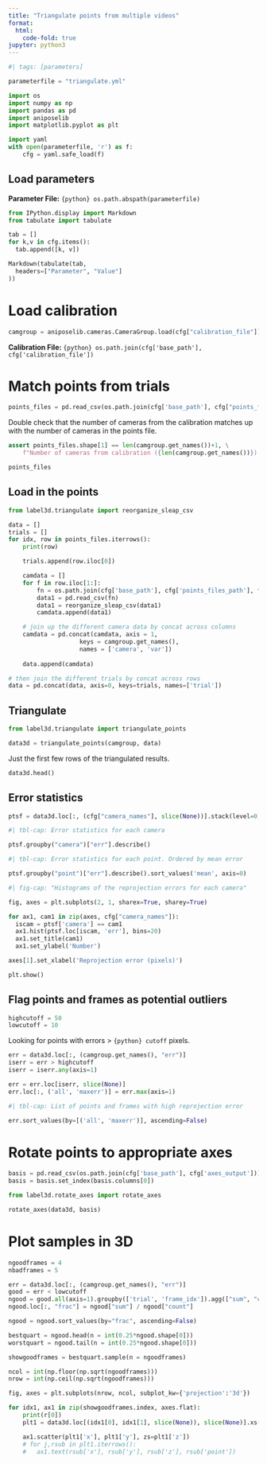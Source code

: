 ```yaml
---
title: "Triangulate points from multiple videos"
format:
  html:
    code-fold: true
jupyter: python3
---
```



```python
#| tags: [parameters]

parameterfile = "triangulate.yml"
```


```python
import os
import numpy as np
import pandas as pd
import aniposelib
import matplotlib.pyplot as plt
```


```python
import yaml
with open(parameterfile, 'r') as f:
    cfg = yaml.safe_load(f)
```

## Load parameters

**Parameter File:** `{python} os.path.abspath(parameterfile)`

```python
from IPython.display import Markdown
from tabulate import tabulate

tab = []
for k,v in cfg.items():
  tab.append([k, v])

Markdown(tabulate(tab,
  headers=["Parameter", "Value"]
))
```

# Load calibration


```python
camgroup = aniposelib.cameras.CameraGroup.load(cfg["calibration_file"])
```


**Calibration File:** `{python} os.path.join(cfg['base_path'], cfg['calibration_file'])`

# Match points from trials

```python
points_files = pd.read_csv(os.path.join(cfg['base_path'], cfg["points_files_list"]))
```

Double check that the number of cameras from the calibration matches up with the number of cameras in the points file.
```python
assert points_files.shape[1] == len(camgroup.get_names())+1, \
    f"Number of cameras from calibration ({len(camgroup.get_names())}) doesn't match number of cameras in points file ({points_files.shape[1]-1})"
```


```python
points_files
```


## Load in the points

```python
from label3d.triangulate import reorganize_sleap_csv

data = []
trials = []
for idx, row in points_files.iterrows():
    print(row)

    trials.append(row.iloc[0])

    camdata = []
    for f in row.iloc[1:]:
        fn = os.path.join(cfg['base_path'], cfg['points_files_path'], f)
        data1 = pd.read_csv(fn)
        data1 = reorganize_sleap_csv(data1)
        camdata.append(data1)

    # join up the different camera data by concat across columns
    camdata = pd.concat(camdata, axis = 1, 
                    keys = camgroup.get_names(), 
                    names = ['camera', 'var'])
    
    data.append(camdata)

# then join the different trials by concat across rows
data = pd.concat(data, axis=0, keys=trials, names=['trial'])
```


## Triangulate

```python
from label3d.triangulate import triangulate_points

data3d = triangulate_points(camgroup, data)
```


Just the first few rows of the triangulated results.

```python
data3d.head()
```


## Error statistics

```python
ptsf = data3d.loc[:, (cfg["camera_names"], slice(None))].stack(level=0, future_stack=True).reset_index()
```


```python
#| tbl-cap: Error statistics for each camera

ptsf.groupby("camera")["err"].describe()
```

```python
#| tbl-cap: Error statistics for each point. Ordered by mean error

ptsf.groupby("point")["err"].describe().sort_values('mean', axis=0)
```

```python
#| fig-cap: "Histograms of the reprojection errors for each camera"

fig, axes = plt.subplots(2, 1, sharex=True, sharey=True)

for ax1, cam1 in zip(axes, cfg["camera_names"]):
  iscam = ptsf['camera'] == cam1
  ax1.hist(ptsf.loc[iscam, 'err'], bins=20)
  ax1.set_title(cam1)
  ax1.set_ylabel('Number')

axes[1].set_xlabel('Reprojection error (pixels)')

plt.show()
```


## Flag points and frames as potential outliers

```python
highcutoff = 50
lowcutoff = 10
```

Looking for points with errors > `{python} cutoff` pixels.


```python
err = data3d.loc[:, (camgroup.get_names(), "err")]
iserr = err > highcutoff
iserr = iserr.any(axis=1)

err = err.loc[iserr, slice(None)]
err.loc[:, ('all', 'maxerr')] = err.max(axis=1)
```

```python
#| tbl-cap: List of points and frames with high reprojection error

err.sort_values(by=[('all', 'maxerr')], ascending=False)
```

# Rotate points to appropriate axes

```python
basis = pd.read_csv(os.path.join(cfg['base_path'], cfg['axes_output']))
basis = basis.set_index(basis.columns[0])
```

```python
from label3d.rotate_axes import rotate_axes

rotate_axes(data3d, basis)
```

# Plot samples in 3D

```python
ngoodframes = 4
nbadframes = 5
```

```python
err = data3d.loc[:, (camgroup.get_names(), "err")]
good = err < lowcutoff
ngood = good.all(axis=1).groupby(['trial', 'frame_idx']).agg(["sum", "count"])
ngood.loc[:, "frac"] = ngood["sum"] / ngood["count"]

ngood = ngood.sort_values(by="frac", ascending=False)
```


```python
bestquart = ngood.head(n = int(0.25*ngood.shape[0]))
worstquart = ngood.tail(n = int(0.25*ngood.shape[0]))

showgoodframes = bestquart.sample(n = ngoodframes)
```


```python
ncol = int(np.floor(np.sqrt(ngoodframes)))
nrow = int(np.ceil(np.sqrt(ngoodframes)))

fig, axes = plt.subplots(nrow, ncol, subplot_kw={'projection':'3d'})

for idx1, ax1 in zip(showgoodframes.index, axes.flat):
    print(r[0])
    plt1 = data3d.loc[(idx1[0], idx1[1], slice(None)), slice(None)].xs("3D", axis=1, level="camera").reset_index()

    ax1.scatter(plt1['x'], plt1['y'], zs=plt1['z'])
    # for j,rsub in plt1.iterrows():
    #   ax1.text(rsub['x'], rsub['y'], rsub['z'], rsub['point'])

```

